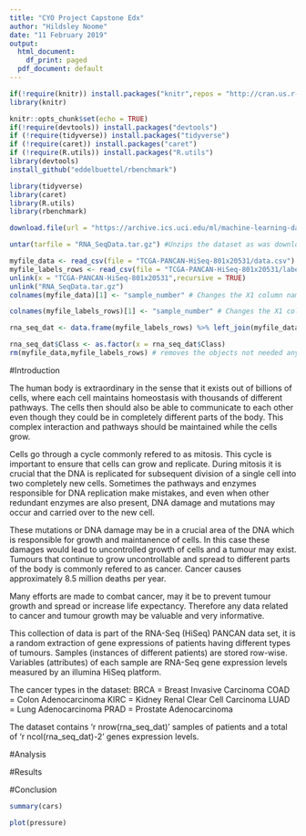 ```yaml
---
title: "CYO Project Capstone Edx"
author: "Hildsley Noome"
date: "11 February 2019"
output:
  html_document:
    df_print: paged
  pdf_document: default
---
```



```r
if(!require(knitr)) install.packages("knitr",repos = "http://cran.us.r-project.org")
library(knitr)

knitr::opts_chunk$set(echo = TRUE)
if(!require(devtools)) install.packages("devtools")
if (!require(tidyverse)) install.packages("tidyverse")
if (!require(caret)) install.packages("caret")
if (!require(R.utils)) install.packages("R.utils")
library(devtools)
install_github("eddelbuettel/rbenchmark")

library(tidyverse)
library(caret)
library(R.utils)
library(rbenchmark)

download.file(url = "https://archive.ics.uci.edu/ml/machine-learning-databases/00401/TCGA-PANCAN-HiSeq-801x20531.tar.gz",destfile = "RNA_SeqData.tar.gz")  # Downloads the dataset

untar(tarfile = "RNA_SeqData.tar.gz") #Unzips the dataset as was downloaded from uci

myfile_data <- read_csv(file = "TCGA-PANCAN-HiSeq-801x20531/data.csv") # reads the csv file from the data file in the folder, contains rna seq data
myfile_labels_rows <- read_csv(file = "TCGA-PANCAN-HiSeq-801x20531/labels.csv") # Reads the csv file that contains the information regarding the types of samples
unlink(x = "TCGA-PANCAN-HiSeq-801x20531",recursive = TRUE)
unlink("RNA_SeqData.tar.gz")
colnames(myfile_data)[1] <- "sample_number" # Changes the X1 column name to sample_number

colnames(myfile_labels_rows)[1] <- "sample_number" # Changes the X1 column name to sample_number, same as myfile_data for tidying data later

rna_seq_dat <- data.frame(myfile_labels_rows) %>% left_join(myfile_data, by = "sample_number")

rna_seq_dat$Class <- as.factor(x = rna_seq_dat$Class)
rm(myfile_data,myfile_labels_rows) # removes the objects not needed any more


```

#Introduction

The human body is extraordinary in the sense that it exists out of billions of cells, where each cell maintains homeostasis with thousands of different pathways. The cells then should also be able to communicate to each other even though they could be in completely different parts of the body. This complex interaction and pathways should be maintained while the cells grow. 

Cells go through a cycle commonly refered to as mitosis. This cycle is important to ensure that cells can grow and replicate. During mitosis it is crucial that the DNA is replicated for subsequent division of a single cell into two completely new cells. Sometimes the pathways and enzymes responsible for DNA replication make mistakes, and even when other redundant enzymes are also present, DNA damage and mutations may occur and carried over to the new cell. 

These mutations or DNA damage may be in a crucial area of the DNA which is responsible for growth and maintanence of cells. In this case these damages would lead to uncontrolled growth of cells and 
a tumour may exist. Tumours that continue to grow uncontrollable and spread to different parts of the body is commonly refered to as cancer. Cancer causes approximately 8.5 million deaths per year.

Many efforts are made to combat cancer, may it be to prevent tumour growth and spread or increase life expectancy. Therefore any data related to cancer and tumour growth may be valuable and very informative.

This collection of data is part of the RNA-Seq (HiSeq) PANCAN data set, it is a random extraction of gene expressions of patients having different types of tumours. Samples (instances of different patients) are stored row-wise. Variables (attributes) of each sample are RNA-Seq gene expression levels measured by an illumina HiSeq platform.

The cancer types in the dataset:
BRCA = Breast Invasive Carcinoma
COAD = Colon Adenocarcinoma
KIRC = Kidney Renal Clear Cell Carcinoma
LUAD = Lung Adenocarcinoma
PRAD = Prostate Adenocarcinoma

The dataset contains 'r nrow(rna_seq_dat)' samples of patients and a total of 'r ncol(rna_seq_dat)-2' genes expression levels.

#Analysis



#Results



#Conclusion



```r
summary(cars)
```


```r
plot(pressure)
```

